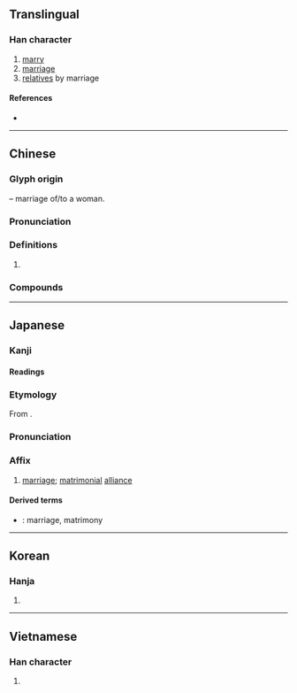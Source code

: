 {{also|婣}}
{{character info/new}}
==Translingual==

===Han character===
{{Han char|rn=38|rad=女|as=06|sn=9|four=46400|canj=WKS|ids=⿱女因}}

# [[marry]]
# [[marriage]]
# [[relative]]s by marriage

====References====
* {{Han ref|kx=0261.160|dkj=06250|dj=0527.190|hdz=21044.080|uh=59FB|ud=23035|bh=ABC3|bd=43971}}

----

==Chinese==
{{zh-forms}}

===Glyph origin===
{{Han etym}}
{{Han compound|女|t1=woman|因|ls=psc|c1=s|c2=p}} – marriage of/to a woman.

===Pronunciation===
{{zh-pron
|m=yīn
|c=jan1
|h=pfs=yîn
|md=
|mn=qz,tw,xm,zz:in/qz,tw:ian
|mn_note=in - literary; ian - vernacular
|w=
|mc=y
|oc=y
|cat=
}}

===Definitions===
{{zh-hanzi}}

# {{rfdef|lang=zh}}

===Compounds===
{{zh-der|婚姻|婚姻狀況|姻親|婚姻自由|兩世姻緣|姻嫂|姻兄|姻家|姻末|共敘舊姻|內外姻黨|婚姻懇談|姻緣簿|三笑姻緣|前世姻緣|姻故|婚姻暴力|姻嬌|婚姻失調|姻母|九姻|姻黨|姻配|姻通|姻舊|姻緣|姻眷|姻族廣茂|姻弟|姻媾|姻婭|姻契|姻事|好姻緣|姻兄弟|姻伯|畢姻|成姻|眷姻|連姻|聯姻|閭黨姻婭|露水姻緣|締姻|美眷姻}}

----

==Japanese==

===Kanji===
{{ja-kanji|grade=c|rs=女06}}

====Readings====
{{ja-readings
|goon=いん
|kanon=いん
|kun=とつ-ぐ
}}

===Etymology===
{{ja-kanjitab|いん|yomi=on}}
From {{der|ja|ltc|sort=いん|-}} {{ltc-l|姻}}.

===Pronunciation===
{{ja-pron|いん|y=on}}

===Affix===
{{ja-pos|affix|いん}}

# [[marriage]]; [[matrimonial]] [[alliance​]]

====Derived terms====
{{der-top}}
* {{ja-r|婚姻|こんいん}}: marriage, matrimony
{{der-bottom}}

----

==Korean==

===Hanja===
{{ko-hanja|hangeul=인|rv=in|mr=in}}

# {{defn|lang=ko|sort=女06}}

----

==Vietnamese==

===Han character===
{{vi-hantu|nhân|rs=女06}}

# {{defn|lang=vi|sort=女06}}